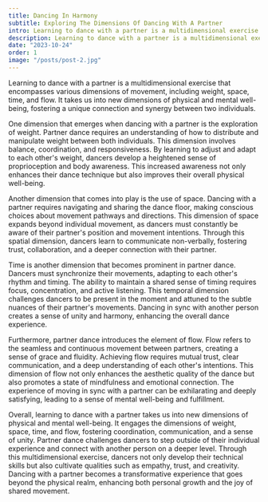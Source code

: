 ```yaml
---
title: Dancing In Harmony
subtitle: Exploring The Dimensions Of Dancing With A Partner
intro: Learning to dance with a partner is a multidimensional exercise that encompasses various dimensions of movement, including weight, space, time, and flow.
description: Learning to dance with a partner is a multidimensional exercise that encompasses various dimensions of movement, including weight, space, time, and flow.
date: "2023-10-24"
order: 1
image: "/posts/post-2.jpg"
---
```


Learning to dance with a partner is a multidimensional exercise that encompasses various dimensions of movement, including weight, space, time, and flow. It takes us into new dimensions of physical and mental well-being, fostering a unique connection and synergy between two individuals.

One dimension that emerges when dancing with a partner is the exploration of weight. Partner dance requires an understanding of how to distribute and manipulate weight between both individuals. This dimension involves balance, coordination, and responsiveness. By learning to adjust and adapt to each other's weight, dancers develop a heightened sense of proprioception and body awareness. This increased awareness not only enhances their dance technique but also improves their overall physical well-being.

Another dimension that comes into play is the use of space. Dancing with a partner requires navigating and sharing the dance floor, making conscious choices about movement pathways and directions. This dimension of space expands beyond individual movement, as dancers must constantly be aware of their partner's position and movement intentions. Through this spatial dimension, dancers learn to communicate non-verbally, fostering trust, collaboration, and a deeper connection with their partner.

Time is another dimension that becomes prominent in partner dance. Dancers must synchronize their movements, adapting to each other's rhythm and timing. The ability to maintain a shared sense of timing requires focus, concentration, and active listening. This temporal dimension challenges dancers to be present in the moment and attuned to the subtle nuances of their partner's movements. Dancing in sync with another person creates a sense of unity and harmony, enhancing the overall dance experience.

Furthermore, partner dance introduces the element of flow. Flow refers to the seamless and continuous movement between partners, creating a sense of grace and fluidity. Achieving flow requires mutual trust, clear communication, and a deep understanding of each other's intentions. This dimension of flow not only enhances the aesthetic quality of the dance but also promotes a state of mindfulness and emotional connection. The experience of moving in sync with a partner can be exhilarating and deeply satisfying, leading to a sense of mental well-being and fulfillment.

Overall, learning to dance with a partner takes us into new dimensions of physical and mental well-being. It engages the dimensions of weight, space, time, and flow, fostering coordination, communication, and a sense of unity. Partner dance challenges dancers to step outside of their individual experience and connect with another person on a deeper level. Through this multidimensional exercise, dancers not only develop their technical skills but also cultivate qualities such as empathy, trust, and creativity. Dancing with a partner becomes a transformative experience that goes beyond the physical realm, enhancing both personal growth and the joy of shared movement.
